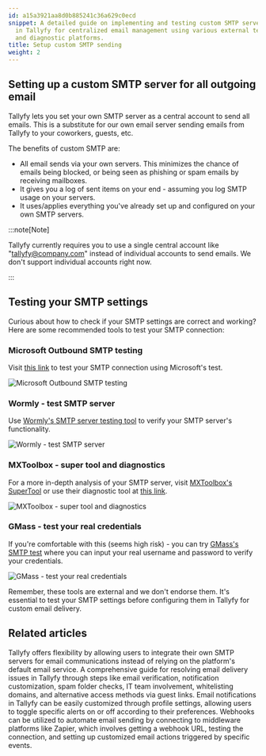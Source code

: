 ```yaml
---
id: a15a3921aa8d0b885241c36a629c0ecd
snippet: A detailed guide on implementing and testing custom SMTP server configurations
  in Tallyfy for centralized email management using various external testing tools
  and diagnostic platforms.
title: Setup custom SMTP sending
weight: 2
---
```


## Setting up a custom SMTP server for all outgoing email

Tallyfy lets you set your own SMTP server as a central account to send all emails. This is a substitute for our own email server sending emails from Tallyfy to your coworkers, guests, etc.

The benefits of custom SMTP are:

* All email sends via your own servers. This minimizes the chance of emails being blocked, or being seen as phishing or spam emails by receiving mailboxes.
* It gives you a log of sent items on your end - assuming you log SMTP usage on your servers.
* It uses/applies everything you've already set up and configured on your own SMTP servers.

:::note[Note]

Tallyfy currently requires you to use a single central account like "tallyfy@company.com" instead of individual accounts to send emails. We don't support individual accounts right now.

:::

## Testing your SMTP settings

Curious about how to check if your SMTP settings are correct and working? Here are some recommended tools to test your SMTP connection:

### Microsoft Outbound SMTP testing

Visit [this link](https://testconnectivity.microsoft.com/tests/OutboundSMTP/input) to test your SMTP connection using Microsoft's test.

![Microsoft Outbound SMTP testing](https://screenshots.tallyfy.com/file-MtEnmu2n0s.png)

### Wormly - test SMTP server

Use [Wormly's SMTP server testing tool](https://www.wormly.com/test-smtp-server) to verify your SMTP server's functionality.

![Wormly - test SMTP server](https://screenshots.tallyfy.com/file-RSg0dQoNgX.png)

### MXToolbox - super tool and diagnostics

For a more in-depth analysis of your SMTP server, visit [MXToolbox's SuperTool](https://mxtoolbox.com/SuperTool.aspx) or use their diagnostic tool at [this link](https://mxtoolbox.com/diagnostic.aspx).

![MXToolbox - super tool and diagnostics](https://screenshots.tallyfy.com/file-n9grRu3qHl.png)

### GMass - test your real credentials

If you're comfortable with this (seems high risk) - you can try [GMass's SMTP test](https://www.gmass.co/smtp-test) where you can input your real username and password to verify your credentials.

![GMass - test your real credentials](https://screenshots.tallyfy.com/file-b8XkLZpPqO.png)

Remember, these tools are external and we don't endorse them. It's essential to test your SMTP settings before configuring them in Tallyfy for custom email delivery.


## Related articles
<CardGrid>
<LinkTitleCard header="<b>Integrations > Email and SMTP</b>" href="/products/pro/integrations/email/" > Tallyfy offers flexibility by allowing users to integrate their own SMTP servers for email communications instead of relying on the platform's default email service. </LinkTitleCard>
<LinkTitleCard header="<b>Support > Not Receiving Emails from Tallyfy</b>" href="/products/pro/miscellaneous/support/not-receiving-emails-from-tallyfy-how-to-troubleshoot/" > A comprehensive guide for resolving email delivery issues in Tallyfy through steps like email verification, notification customization, spam folder checks, IT team involvement, whitelisting domains, and alternative access methods via guest links. </LinkTitleCard>
<LinkTitleCard header="<b>Personal Settings > Manage Email Notifications</b>" href="/products/pro/settings/personal-settings/how-can-i-manage-email-notifications-in-tallyfy/" > Email notifications in Tallyfy can be easily customized through profile settings, allowing users to toggle specific alerts on or off according to their preferences. </LinkTitleCard>
<LinkTitleCard header="<b>Webhooks > Send emails using webhooks</b>" href="/products/pro/integrations/webhooks/how-can-i-send-emails-using-webhooks-in-tallyfy/" > Webhooks can be utilized to automate email sending by connecting to middleware platforms like Zapier, which involves getting a webhook URL, testing the connection, and setting up customized email actions triggered by specific events. </LinkTitleCard>
</CardGrid>